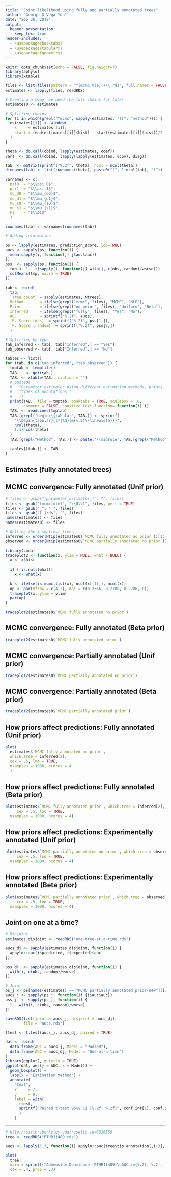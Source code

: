 ```yaml
---
title: "Joint likelihood using fully and partially annotated trees"
author: "George G Vega Yon"
date: "Sep 26, 2019"
output:
  beamer_presentation:
    keep_tex: true
header-includes:
  - \usepackage{booktabs}
  - \usepackage{tabularx}
  - \usepackage{geometry}
---
```


```r
knitr::opts_chunk$set(echo = FALSE, fig.height=7)
library(aphylo)
library(xtable)
```

```r
files <- list.files(pattern = "^(mcmc|mle).+\\.rds", full.names = FALSE)
estimates <- lapply(files, readRDS)

# Creating a copy, we need the full chains for later
estimates0 <- estimates

# Splitting chains
for (i in which(grepl("^mcmc", sapply(estimates, "[[", "method")))) {
  estimates[[i]] <- window(
    x     = estimates[[i]],
    start = (end(estimates[[i]]$hist) - start(estimates[[i]]$hist))/2
  )
}

```

```r
theta <- do.call(cbind, lapply(estimates, coef))
vars  <- do.call(cbind, lapply(lapply(estimates, vcov), diag))

tab  <- matrix(sprintf("%.2f", theta), ncol = ncol(theta))
dimnames(tab) <- list(rownames(theta), paste0("(", 1:ncol(tab), ")"))

varnames <- c(
  psi0  = "$\\psi_0$",
  psi1  = "$\\psi_1$",
  mu_d0 = "$\\mu_{d0}$",
  mu_d1 = "$\\mu_{d1}$",
  mu_s0 = "$\\mu_{s0}$",
  mu_s1 = "$\\mu_{s1}$",
  Pi    = "$\\pi$"
  )

rownames(tab) <- varnames[rownames(tab)]

# Adding information

ps <- lapply(estimates, prediction_score, loo=TRUE)
aucs <- sapply(ps, function(i) {
  mean(sapply(i, function(j) j$auc$auc))
})
pss  <- sapply(ps, function(i) {
  tmp <- 1 - t(sapply(i, function(j) with(j, c(obs, random)/worse)))
  colMeans(tmp, na.rm = TRUE)
})

tab <- rbind(
  tab,
  `Tree count` = sapply(estimates, Ntrees),
  Method       = ifelse(grepl("mcmc", files), "MCMC", "MLE"),
  Prior        = ifelse(grepl("no_prior", files), "Uniform", "Beta"),
  Inferred     = ifelse(grepl("fully", files), "Yes", "No"),
  AUC          = sprintf("%.2f", aucs),
  `P. Score (obs)` = sprintf("%.2f", pss[1,]),
  `P. Score (random)` = sprintf("%.2f", pss[2,])
  )
```

```r
# Splitting by type
tab_inferred <- tab[, tab["Inferred",] == "Yes"]
tab_observed <- tab[, tab["Inferred",] == "No"]

tables <- list()
for (tab. in c("tab_inferred", "tab_observed")) {
  tmptab <- tempfile()
  TAB.   <- get(tab.)
  TAB. <- xtable(TAB., caption = "")
  # paste0(
  #   "Parameter estimates using different estimation methods, priors, and ",
  #   "types of annotations."
  #   ))
  print(TAB., file = tmptab, booktabs = TRUE, scalebox = .6, 
        comment = FALSE, sanitize.text.function= function(i) i)
  TAB. <- readLines(tmptab)
  TAB.[grepl("begin\\{tabular", TAB.)] <- sprintf(
    "\\begin{tabular}{l*{%d}{m{%.2f\\linewidth}}}",
    ncol(theta),
    1.1/ncol(theta)
  )
  TAB.[grepl("Method", TAB.)] <- paste("\\midrule", TAB.[grepl("Method", TAB.)])
  
  tables[[tab.]] <- TAB.
}

```

## Estimates (fully annotated trees)

\footnotesize
\begin{minipage}{.47\linewidth}
\centering
Fully annotated trees \\
```r
cat(tables[["tab_inferred"]])
```
\end{minipage}
\begin{minipage}{.47\linewidth}
\centering
Partially annotated trees \\
```r
cat(tables[["tab_observed"]])
```
\end{minipage}


## MCMC convergence: Fully annotated (Unif prior)

```r
# files <- gsub("(parameter_estimates_)", "", files)
files <- gsub("(mcmc|mle)", "\\U\\1", files, perl = TRUE)
files <- gsub("_", " ", files)
files <- gsub("[.]rds", "", files)
names(estimates) <- files
names(estimates0) <- files

# Getting the 4 smallest trees
inferred <- order(Ntip(estimates0$`MCMC fully annotated no prior`))[1:4]
observed <- order(Ntip(estimates0$`MCMC partially annotated no prior`))[1:4]
```


```r
library(coda)
traceplot2 <- function(x, ylim = NULL, what = NULL) {
  x <- x$hist
  
  if (!is.null(what))
    x <- what(x)
  
  k <- ifelse(is.mcmc.list(x), ncol(x[[1]]), ncol(x))
  op <- par(mfrow = c(4,2), mai = c(0.3366, 0.2706, 0.2706, 0))
  traceplot(x, ylim = ylim)
  par(op)
}

```


```r
traceplot2(estimates0$`MCMC fully annotated no prior`)
```

## MCMC convergence: Fully annotated (Beta prior)

```r
traceplot2(estimates0$`MCMC fully annotated prior`)
```

## MCMC convergence: Partially annotated (Unif prior)

```r
traceplot2(estimates0$`MCMC partially annotated no prior`)
```

## MCMC convergence: Partially annotated (Beta prior)

```r
traceplot2(estimates0$`MCMC partially annotated prior`)
```

## How priors affect predictions: Fully annotated (Unif prior)

```r
plot(
  estimates$`MCMC fully annotated no prior`,
  which.tree = inferred[2],
  cex = .5, loo = TRUE,
  nsamples = 1000, ncores = 4
  )
```

## How priors affect predictions: Fully annotated (Beta prior)

```r
plot(estimates$`MCMC fully annotated prior`, which.tree = inferred[2],
     cex = .5, loo = TRUE,
  nsamples = 1000, ncores = 4)
```


## How priors affect predictions: Experimentally annotated (Unif prior)

```r
plot(estimates$`MCMC partially annotated no prior`, which.tree = observed[2],
     cex = .5, loo = TRUE,
  nsamples = 1000, ncores = 4)
```


## How priors affect predictions: Experimentally annotated (Beta prior)

```r
plot(estimates$`MCMC partially annotated prior`, which.tree = observed[2],
     cex = .5, loo = TRUE,
  nsamples = 1000, ncores = 4)
```


## Joint on one at a time?

```r

# Disjoint
estimates_disjoint <- readRDS("one-tree-at-a-time.rds")

aucs_dj <- sapply(estimates_disjoint, function(i) {
  aphylo::auc(i$predicted, i$expected)$auc
})

pss_dj  <- sapply(estimates_disjoint, function(i) {
  with(i, c(obs, random)/worse)
})

# Joint
ps_j <- ps[names(estimates) == "MCMC partially annotated prior-new"][[1]]
aucs_j <- sapply(ps_j, function(i) {i$auc$auc})
pss_j  <- sapply(ps_j, function(i) {
  1 - with(i, c(obs, random)/worse)
})

saveRDS(list(joint = aucs_j, disjoint = aucs_dj),
        file = "aucs.rds")

ttest <- t.test(aucs_j, aucs_dj, paired = TRUE)

dat <- rbind(
  data.frame(AUC = aucs_j, Model = "Pooled"),
  data.frame(AUC = aucs_dj, Model = "One-at-a-time")
)
library(ggplot2, quietly = TRUE)
ggplot(dat, aes(y = AUC, x = Model)) +
  geom_boxplot() + 
  labs(x = "Estimation method") + 
  annotate(
    "text",
    x     = 2,
    y     = 0,
    label = with(
      ttest,
      sprintf("Paired t-test 95%% CI [%.2f, %.2f]", conf.int[1], conf.int[2])
      )
    )
```


---

```r
# http://sifter.berkeley.edu/results-id=6810550
tree <- readRDS("PTHR11409.rds")

aucs <- lapply(1:3, function(i) aphylo::auc(tree$tip.annotation[,i+3], tree$tip.annotation[,i]))

plot(
  tree,
  main = sprintf("Adenosine Deaminase (PTHR11409)\nAUCs:={%.2f, %.2f, -}", aucs[[1]]$auc, aucs[[2]]$auc),
  cex = .4, prop = .3)
```
